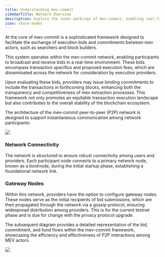 ```yaml
---
title: Understanding mev-commit
sidebarTitle: Network Overview
description: Explore the inner workings of mev-commit, enabling real-time mev bid and commitment exchanges.
icon: share-nodes
---
```


At the core of mev-commit is a sophisticated framework designed to facilitate the exchange of execution bids and commitments between mev actors, such as searchers and block builders.

This system operates within the mev-commit network, enabling participants to broadcast and receive bids in a real-time environment.
These bids encompass transaction specifics and proposed execution fees, which are disseminated across the network for consideration by execution providers.

Upon evaluating these bids, providers may issue binding commitments to include the transactions in forthcoming blocks, enhancing both the transparency and competitiveness of mev extraction processes.
This framework not only promotes an equitable transaction execution landscape but also contributes to the overall stability of the blockchain ecosystem.

The architecture of the mev-commit peer-to-peer (P2P) network is designed to support instantaneous communication among network participants:

<Frame>
  <img src="/images/mev-commit-network.png" />
</Frame>

### Network Connectivity

The network is structured to ensure robust connectivity among users and providers. Each participant node connects to a primary network node, known as a bootnode, during the initial startup phase, establishing a foundational network link.

### Gateway Nodes

Within this network, providers have the option to configure gateway nodes. These nodes serve as the initial recipients of bid submissions, which are then propagated through the network via a gossip protocol, ensuring widespread distribution among providers. This is for the current testnet phase and is due for change with the privacy protocol upgrade.

The subsequent diagram provides a detailed representation of the bid, commitment, and fund flows within the mev-commit framework, showcasing the efficiency and effectiveness of P2P interactions among MEV actors.

<Frame>
  <img src="/images/bids-commitments-flow.png" />
</Frame>
